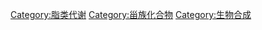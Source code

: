 {{Commons category|Cholesterol synthesis}}
{{Catmore}}

[[Category:脂类代谢|Category:脂类代谢]]
[[Category:甾族化合物|Category:甾族化合物]]
[[Category:生物合成|Category:生物合成]]